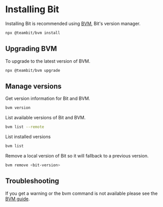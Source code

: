 # Installing Bit

Installing Bit is recommended using [BVM](/docs/bvm/introduction), Bit's version manager. 

```bash
npx @teambit/bvm install
```

## Upgrading BVM

To upgrade to the latest version of BVM.

```bash
npx @teambit/bvm upgrade
```

## Manage versions

Get version information for Bit and BVM.

```bash
bvm version
```

List available versions of Bit and BVM.

```bash
bvm list --remote
```

List installed versions

```bash
bvm list
```

Remove a local version of Bit so it will fallback to a previous version.

```bash
bvm remove <bit-version>
```

## Troubleshooting

If you get a warning or the bvm command is not available please see the [BVM guide](/reference/bvm).


